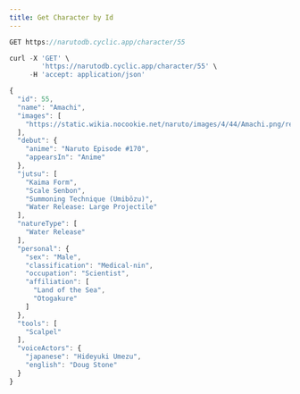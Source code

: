 ```yaml
---
title: Get Character by Id
---
```


```js
GET https://narutodb.cyclic.app/character/55
```

```js
curl -X 'GET' \
        'https://narutodb.cyclic.app/character/55' \
     -H 'accept: application/json'
```

```js
{
  "id": 55,
  "name": "Amachi",
  "images": [
    "https://static.wikia.nocookie.net/naruto/images/4/44/Amachi.png/revision/latest/scale-to-width-down/300?cb=20150528184924"
  ],
  "debut": {
    "anime": "Naruto Episode #170",
    "appearsIn": "Anime"
  },
  "jutsu": [
    "Kaima Form",
    "Scale Senbon",
    "Summoning Technique (Umibōzu)",
    "Water Release: Large Projectile"
  ],
  "natureType": [
    "Water Release"
  ],
  "personal": {
    "sex": "Male",
    "classification": "Medical-nin",
    "occupation": "Scientist",
    "affiliation": [
      "Land of the Sea",
      "Otogakure"
    ]
  },
  "tools": [
    "Scalpel"
  ],
  "voiceActors": {
    "japanese": "Hideyuki Umezu",
    "english": "Doug Stone"
  }
}
```
